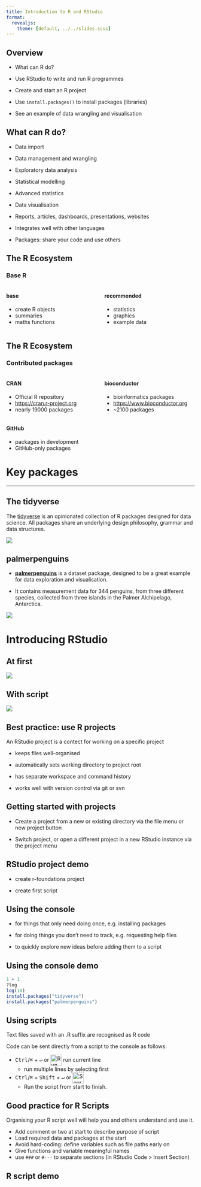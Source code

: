 ```yaml
---
title: Introduction to R and RStudio
format: 
  revealjs:
    theme: [default, ../../slides.scss]
---
```


## Overview

-   What can R do?

-   Use RStudio to write and run R programmes

-   Create and start an R project

-   Use `install.packages()` to install packages (libraries)

-   See an example of data wrangling and visualisation

## What can R do?

-   Data import

-   Data management and wrangling

-   Exploratory data analysis

-   Statistical modelling

-   Advanced statistics

-   Data visualisation

-   Reports, articles, dashboards, presentations, websites

-   Integrates well with other languages

-   Packages: share your code and use others

## The R Ecosystem

### Base R

::: columns
::: {.column width="50%"}
#### base

-   create R objects
-   summaries
-   maths functions
:::

::: {.column width="50%"}
#### recommended

-   statistics
-   graphics
-   example data
:::
:::

## The R Ecosystem

### Contributed packages

::: columns
::: {.column width="50%"}
#### CRAN

-   Official R repository
-   <https://cran.r-project.org>
-   nearly 19000 packages
:::

::: {.column width="50%"}
#### bioconductor

-   bioinformatics packages
-   <https://www.bioconductor.org>
-   \~2100 packages

:::
:::

::: {.middle}
#### GitHub

-   packages in development
-   GitHub-only packages
:::

# Key packages

------------------------------------------------------------------------

## The tidyverse

The [tidyverse](https://www.tidyverse.org) is an opinionated collection of R packages designed for data science. All packages share an underlying design philosophy, grammar and data structures.

![](/slides/01-foundations/images/tidyverse-packages.png){fig-align="center"}

## palmerpenguins

 - [**palmerpenguins**](https://allisonhorst.github.io/palmerpenguins/) is a dataset package, designed to be a great example for data exploration and visualisation. 

- It contains measurement data for 344 penguins, from three different species, collected from three islands in the Palmer Alchipelago, Antarctica.

![](/slides/01-foundations/images/lter_penguins.png){fig-align="center"}

# Introducing RStudio

## At first

![](images/new-RStudio-project.png)

## With script

![](images/RStudio-project-with-script.png)

## Best practice: use R projects

An RStudio project is a contect for working on a specific project

-   keeps files well-organised

-   automatically sets working directory to project root

-   has separate workspace and command history

-   works well with version control via git or svn

## Getting started with projects

-   Create a project from a new or existing directory via the file menu or new project button

-   Switch project, or open a different project in a new RStudio instance via the project menu

## RStudio project demo

-   create r-foundations project

-   create first script

## Using the console

-   for things that only need doing once, e.g. installing packages

-   for doing things you don't need to track, e.g. requesting help files

-   to quickly explore new ideas before adding them to a script

## Using the console demo

``` r
1 + 1
?log
log(10)
install.packages("tidyverse")
install.packages("palmerpenguins")
```

## Using scripts

Text files saved with an .R suffix are recognised as R code

Code can be sent directly from a script to the console as follows:

-   <kbd>Ctrl</kbd>/<kbd title = "command">⌘</kbd> + <kbd title = "enter">↵</kbd> or <img src="images/run_button.png" alt="Run button" height="30px" style="vertical-align: middle;"/> run current line
    -   run multiple lines by selecting first
-   <kbd>Ctrl</kbd>/<kbd title = "command">⌘</kbd> + <kbd>Shift</kbd> + <kbd title = "enter">↵</kbd> or <img src="images/source_button.png" alt="Source button" height="30px" style="vertical-align: middle;"/>
    -   Run the script from start to finish.

## Good practice for R Scripts

Organising your R script well will help you and others understand and use it.

-   Add comment or two at start to describe purpose of script
-   Load required data and packages at the start
-   Avoid hard-coding: define variables such as file paths early on
-   Give functions and variable meaningful names
-   use `###` or `#---` to separate sections (in RStudio Code \> Insert Section)

## R script demo

``` r
```
